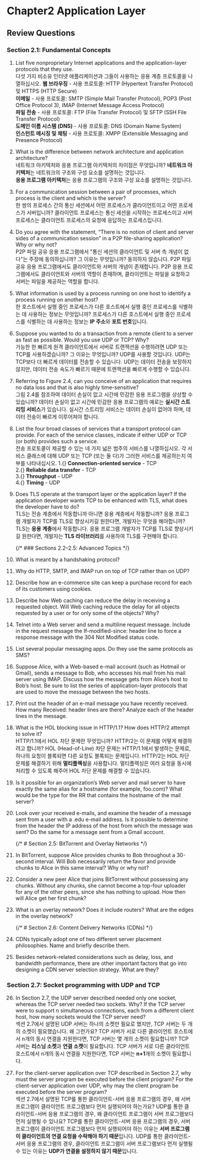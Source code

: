 # Chapter2 Application Layer

## Review Questions

### Section 2.1: Fundamental Concepts


1. List five nonproprietary Internet applications and the application-layer protocols that they use.<br/>
	다섯 가지 비소유 인터넷 애플리케이션과 그들이 사용하는 응용 계층 프로토콜을 나열하십시오.
	<Answer>
		**웹 브라우징** - 사용 프로토콜: HTTP (Hypertext Transfer Protocol) 및 HTTPS (HTTP Secure)<br/>
		**이메일** - 사용 프로토콜: SMTP (Simple Mail Transfer Protocol), POP3 (Post Office Protocol 3), IMAP (Internet Message Access Protocol)<br/>
		**파일 전송** - 사용 프로토콜: FTP (File Transfer Protocol) 및 SFTP (SSH File Transfer Protocol)<br/>
		**도메인 이름 시스템 (DNS)** - 사용 프로토콜: DNS (Domain Name System)<br/>
		**인스턴트 메시징 및 채팅** - 사용 프로토콜: XMPP (Extensible Messaging and Presence Protocol)
	</Answer>

2. What is the difference between network architecture and application architecture?<br/>
	네트워크 아키텍처와 응용 프로그램 아키텍처의 차이점은 무엇입니까?
	<Answer>
		**네트워크 아키텍처**는 네트워크의 구조와 구성 요소를 설명하는 것입니다.<br/> 
		**응용 프로그램 아키텍처**는 응용 프로그램의 구조와 구성 요소를 설명하는 것입니다.
	</Answer>

3. For a communication session between a pair of processes, which process is the client and which is the server?<br/>
	한 쌍의 프로세스 간의 통신 세션에서 어떤 프로세스가 클라이언트이고 어떤 프로세스가 서버입니까?
	<Answer>
		클라이언트 프로세스는 통신 세션을 시작하는 프로세스이고 서버 프로세스는 클라이언트 프로세스의 요청에 응답하는 프로세스입니다.
	</Answer>

4. Do you agree with the statement, “There is no notion of client and server sides of a communication session” in a P2P file-sharing application? Why or why not?<br/>
	P2P 파일 공유 응용 프로그램에서 "통신 세션의 클라이언트 및 서버 측 개념이 없다"는 주장에 동의하십니까? 그 이유는 무엇입니까?
	<Answer>
		동의하지 않습니다. P2P 파일 공유 응용 프로그램에서도 클라이언트와 서버의 개념이 존재합니다. P2P 응용 프로그램에서도 클라이언트와 서버의 역할이 존재하며, 클라이언트는 파일을 요청하고 서버는 파일을 제공하는 역할을 합니다.
	</Answer>

5. What information is used by a process running on one host to identify a process running on another host?<br/>
	한 호스트에서 실행 중인 프로세스가 다른 호스트에서 실행 중인 프로세스를 식별하는 데 사용하는 정보는 무엇입니까?
	<Answer>
		프로세스가 다른 호스트에서 실행 중인 프로세스를 식별하는 데 사용하는 정보는 **IP 주소**와 **포트 번호**입니다.
	</Answer>

6. Suppose you wanted to do a transaction from a remote client to a server as fast as possible. Would you use UDP or TCP? Why?<br/>
	가능한 한 빠르게 원격 클라이언트에서 서버로 트랜잭션을 수행하려면 UDP 또는 TCP를 사용하겠습니까? 그 이유는 무엇입니까?
	<Answer>
		UDP를 사용할 것입니다. UDP는 TCP보다 더 빠르게 데이터를 전송할 수 있습니다. UDP는 데이터 전송을 보장하지 않지만, 데이터 전송 속도가 빠르기 때문에 트랜잭션을 빠르게 수행할 수 있습니다.
	</Answer>

7. Referring to Figure 2.4, can you conceive of an application that requires no data loss and that is also highly time-sensitive?<br/>
	그림 2.4를 참조하여 데이터 손실이 없고 시간에 민감한 응용 프로그램을 상상할 수 있습니까?
	<Answer>
		데이터 손실이 없고 시간에 민감한 응용 프로그램의 예로는 **실시간 스트리밍 서비스**가 있습니다. 실시간 스트리밍 서비스는 데이터 손실이 없어야 하며, 데이터 전송이 빠르게 이루어져야 합니다.
	</Answer>

8.  List the four broad classes of services that a transport protocol can provide. For each of the service classes, indicate if either UDP or TCP (or both) provides such a service.<br/>
	전송 프로토콜이 제공할 수 있는 네 가지 넓은 범주의 서비스를 나열하십시오. 각 서비스 클래스에 대해 UDP 또는 TCP (또는 둘 다)가 그러한 서비스를 제공하는지 여부를 나타내십시오.
	<Answer>
		1.{} **Connection-oriented service** - TCP<br/>
		2.{} **Reliable data transfer** - TCP<br/>
		3.{} **Throughput** - UDP<br/>
		4.{} **Timing** - UDP
	</Answer>

9. Does TLS operate at the transport layer or the application layer? If the application developer wants TCP to be enhanced with TLS, what does the developer have to do?<br/>
	TLS는 전송 계층에서 작동합니까 아니면 응용 계층에서 작동합니까? 응용 프로그램 개발자가 TCP를 TLS로 향상시키길 원한다면, 개발자는 무엇을 해야합니까?
	<Answer>
		TLS는 **응용 계층**에서 작동합니다. 응용 프로그램 개발자가 TCP를 TLS로 향상시키길 원한다면, 개발자는 **TLS 라이브러리**를 사용하여 TLS를 구현해야 합니다.
	</Answer>

	{/* ### Sections 2.2–2.5: Advanced Topics */}

10. What is meant by a handshaking protocol?

11. Why do HTTP, SMTP, and IMAP run on top of TCP rather than on UDP?

12. Describe how an e-commerce site can keep a purchase record for each of its customers using cookies.

13. Describe how Web caching can reduce the delay in receiving a requested object. Will Web caching reduce the delay for all objects requested by a user or for only some of the objects? Why?

14. Telnet into a Web server and send a multiline request message. Include in the request message the If-modified-since: header line to force a response message with the 304 Not Modified status code.

15. List several popular messaging apps. Do they use the same protocols as SMS?

16. Suppose Alice, with a Web-based e-mail account (such as Hotmail or Gmail), sends a message to Bob, who accesses his mail from his mail server using IMAP. Discuss how the message gets from Alice’s host to Bob’s host. Be sure to list the series of application-layer protocols that are used to move the message between the two hosts.

17. Print out the header of an e-mail message you have recently received. How many Received: header lines are there? Analyze each of the header lines in the message.

18. What is the HOL blocking issue in HTTP/1.1? How does HTTP/2 attempt to solve it?<br/>
	HTTP/1.1에서 HOL 차단 문제란 무엇입니까? HTTP/2는 이 문제를 어떻게 해결하려고 합니까?
	<Answer>
		HOL (Head-of-Line) 차단 문제는 HTTP/1.1에서 발생하는 문제로, 하나의 요청이 블록되면 다른 요청도 블록되는 문제입니다. HTTP/2는 HOL 차단 문제를 해결하기 위해 **멀티플렉싱**을 사용합니다. 멀티플렉싱은 여러 요청을 동시에 처리할 수 있도록 해주어 HOL 차단 문제를 해결할 수 있습니다.
	</Answer>

19. Is it possible for an organization’s Web server and mail server to have exactly the same alias for a hostname (for example, foo.com)? What would be the type for the RR that contains the hostname of the mail server?

20. Look over your received e-mails, and examine the header of a message sent from a user with a .edu e-mail address. Is it possible to determine from the header the IP address of the host from which the message was sent? Do the same for a message sent from a Gmail account.

	{/* # Section 2.5: BitTorrent and Overlay Networks */}

21. In BitTorrent, suppose Alice provides chunks to Bob throughout a 30-second interval. Will Bob necessarily return the favor and provide chunks to Alice in this same interval? Why or why not?

22. Consider a new peer Alice that joins BitTorrent without possessing any chunks. Without any chunks, she cannot become a top-four uploader for any of the other peers, since she has nothing to upload. How then will Alice get her first chunk?

23. What is an overlay network? Does it include routers? What are the edges in the overlay network?

	{/* # Section 2.6: Content Delivery Networks (CDNs) */}

24. CDNs typically adopt one of two different server placement philosophies. Name and briefly describe them.

25. Besides network-related considerations such as delay, loss, and bandwidth performance, there are other important factors that go into designing a CDN server selection strategy. What are they?

### Section 2.7: Socket programming with UDP and TCP

26. In Section 2.7, the UDP server described needed only one socket, whereas the TCP server needed two sockets. Why? If the TCP server were to support n simultaneous connections, each from a different client host, how many sockets would the TCP server need?<br/>
	섹션 2.7에서 설명된 UDP 서버는 하나의 소켓만 필요로 했지만, TCP 서버는 두 개의 소켓이 필요했습니다. 왜 그런가요? TCP 서버가 서로 다른 클라이언트 호스트에서 n개의 동시 연결을 지원한다면, TCP 서버는 몇 개의 소켓이 필요합니까?
	<Answer>
		TCP 서버는 **리스닝 소켓**과 **연결 소켓**이 필요합니다. TCP 서버가 서로 다른 클라이언트 호스트에서 n개의 동시 연결을 지원한다면, TCP 서버는 **n+1**개의 소켓이 필요합니다.
	</Answer>

27. For the client-server application over TCP described in Section 2.7, why must the server program be executed before the client program? For the client-server application over UDP, why may the client program be executed before the server program?<br/>
	섹션 2.7에서 설명된 TCP를 통한 클라이언트-서버 응용 프로그램의 경우, 왜 서버 프로그램이 클라이언트 프로그램보다 먼저 실행되어야 하는가요? UDP를 통한 클라이언트-서버 응용 프로그램의 경우, 왜 클라이언트 프로그램이 서버 프로그램보다 먼저 실행될 수 있나요?
	<Answer>
		TCP를 통한 클라이언트-서버 응용 프로그램의 경우, 서버 프로그램이 클라이언트 프로그램보다 먼저 실행되어야 하는 이유는 **서버 프로그램이 클라이언트의 연결 요청을 수락해야 하기 때문**입니다. UDP를 통한 클라이언트-서버 응용 프로그램의 경우, 클라이언트 프로그램이 서버 프로그램보다 먼저 실행될 수 있는 이유는 **UDP가 연결을 설정하지 않기 때문**입니다.
	</Answer>
